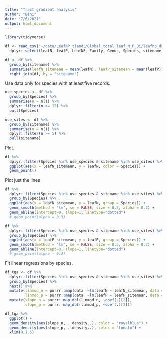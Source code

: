 ```yaml
---
title: "Trait gradient analysis"
author: "Beni"
date: "7/6/2021"
output: html_document
---
```


```r
library(tidyverse)
```


```r
df <- read_csv("~/data/LeafNP_tiandi/Global_total_leaf_N_P_Di/leafnp_data_covariates_20210702.csv") %>% 
  dplyr::select(leafN, leafP, LeafNP, Family, Genus, Species, sitename)
```

```r
df <- df %>% 
  group_by(sitename) %>% 
  summarise(leafN_sitemean = mean(leafN), leafP_sitemean = mean(leafP)) %>% 
  right_join(df, by = "sitename")
```

Use data only for species with at least five records.
```r
use_species <- df %>% 
  group_by(Species) %>% 
  summarise(n = n()) %>% 
  dplyr::filter(n >= 12) %>% 
  pull(Species)

use_sites <- df %>% 
  group_by(sitename) %>% 
  summarise(n = n()) %>% 
  dplyr::filter(n >= 5) %>% 
  pull(sitename)
```

Plot.
```r
df %>% 
  dplyr::filter(Species %in% use_species & sitename %in% use_sites) %>% 
  ggplot(aes(x = leafN_sitemean, y = leafN, color = Species)) +
  geom_point()
```

Plot just the lines
```r
df %>% 
  dplyr::filter(Species %in% use_species & sitename %in% use_sites) %>% 
  group_by(Species) %>% 
  ggplot(aes(x = leafN_sitemean, y = leafN, group = Species)) +
  geom_smooth(method = "lm", se = FALSE, size = 0.5, alpha = 0.2) +
  geom_abline(intercept=0, slope=1, linetype="dotted")
  # geom_point(alpha = 0.3)

df %>% 
  dplyr::filter(Species %in% use_species & sitename %in% use_sites) %>% 
  group_by(Species) %>% 
  ggplot(aes(x = leafP_sitemean, y = leafP, group = Species)) +
  geom_smooth(method = "lm", se = FALSE, size = 0.5, alpha = 0.2) +
  geom_abline(intercept=0, slope=1, linetype="dotted")
  # geom_point(alpha = 0.3)
```


Fit linear regressions by species.
```r
df_tga <- df %>% 
  dplyr::filter(Species %in% use_species & sitename %in% use_sites) %>% 
  group_by(Species) %>% 
  nest() %>% 
  mutate(linmod_n = purrr::map(data, ~lm(leafN ~ leafN_sitemean, data = .)),
         linmod_p = purrr::map(data, ~lm(leafP ~ leafP_sitemean, data = .))) %>% 
  mutate(slope_n = purrr::map_dbl(linmod_n, ~coef(.)[2]),
         slope_p = purrr::map_dbl(linmod_p, ~coef(.)[2]))

df_tga %>% 
  ggplot() +
  geom_density(aes(slope_n, ..density..), color = "royalblue") +
  geom_density(aes(slope_p, ..density..), color = "tomato") +
  xlim(0,1.5)
```